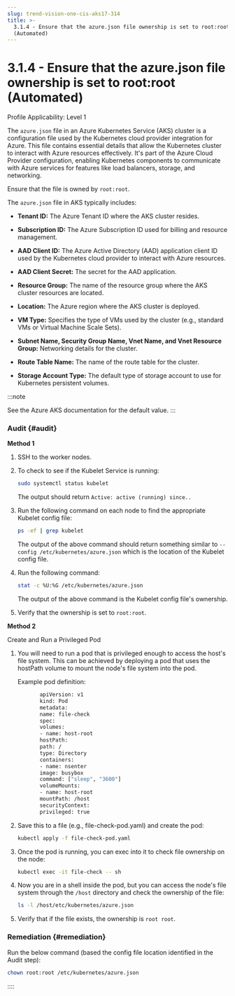 ```yaml
---
slug: trend-vision-one-cis-aks17-314
title: >-
  3.1.4 - Ensure that the azure.json file ownership is set to root:root
  (Automated)
---
```

# 3.1.4 - Ensure that the azure.json file ownership is set to root:root (Automated)

Profile Applicability: Level 1

The `azure.json` file in an Azure Kubernetes Service (AKS) cluster is a configuration file used by the Kubernetes cloud provider integration for Azure. This file contains essential details that allow the Kubernetes cluster to interact with Azure resources effectively. It's part of the Azure Cloud Provider configuration, enabling Kubernetes components to communicate with Azure services for features like load balancers, storage, and networking.

Ensure that the file is owned by `root:root`.

The `azure.json` file in AKS typically includes:

- **Tenant ID:** The Azure Tenant ID where the AKS cluster resides.

- **Subscription ID:** The Azure Subscription ID used for billing and resource management.

- **AAD Client ID:** The Azure Active Directory (AAD) application client ID used by the Kubernetes cloud provider to interact with Azure resources.

- **AAD Client Secret:** The secret for the AAD application.

- **Resource Group:** The name of the resource group where the AKS cluster resources are located.

- **Location:** The Azure region where the AKS cluster is deployed.

- **VM Type:** Specifies the type of VMs used by the cluster (e.g., standard VMs or Virtual Machine Scale Sets).

- **Subnet Name, Security Group Name, Vnet Name, and Vnet Resource Group:** Networking details for the cluster.

- **Route Table Name:** The name of the route table for the cluster.

- **Storage Account Type:** The default type of storage account to use for Kubernetes persistent volumes.

:::note

See the Azure AKS documentation for the default value.
:::

### Audit {#audit}

**Method 1**

1.  SSH to the worker nodes.

2.  To check to see if the Kubelet Service is running:

    ```bash
    sudo systemctl status kubelet
    ```

    The output should return `Active: active (running) since..`

3.  Run the following command on each node to find the appropriate Kubelet config file:

    ```bash
    ps -ef | grep kubelet
    ```

    The output of the above command should return something similar to `--config /etc/kubernetes/azure.json` which is the location of the Kubelet config file.

4.  Run the following command:

    ```bash
    stat -c %U:%G /etc/kubernetes/azure.json
    ```

    The output of the above command is the Kubelet config file's ownership.

5.  Verify that the ownership is set to `root:root`.

**Method 2**

Create and Run a Privileged Pod

1.  You will need to run a pod that is privileged enough to access the host's file system. This can be achieved by deploying a pod that uses the hostPath volume to mount the node's file system into the pod.

    Example pod definition:

    ```bash
           apiVersion: v1
           kind: Pod
           metadata:
           name: file-check
           spec:
           volumes:
           - name: host-root
           hostPath:
           path: /
           type: Directory
           containers:
           - name: nsenter
           image: busybox
           command: ["sleep", "3600"]
           volumeMounts:
           - name: host-root
           mountPath: /host
           securityContext:
           privileged: true

    ```

2.  Save this to a file (e.g., file-check-pod.yaml) and create the pod:

    ```bash
    kubectl apply -f file-check-pod.yaml
    ```

3.  Once the pod is running, you can exec into it to check file ownership on the node:

    ```bash
    kubectl exec -it file-check -- sh
    ```

4.  Now you are in a shell inside the pod, but you can access the node's file system through the `/host` directory and check the ownership of the file:

    ```bash
    ls -l /host/etc/kubernetes/azure.json
    ```

5.  Verify that if the file exists, the ownership is `root root`.

### Remediation {#remediation}

Run the below command (based the config file location identified in the Audit step):

```bash
chown root:root /etc/kubernetes/azure.json
```
::::
